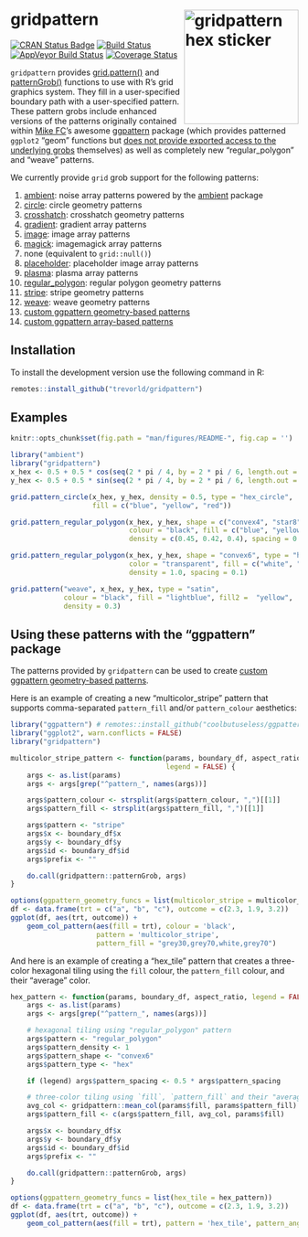 # gridpattern <img src="man/figures/logo.png" align="right" width="200px" alt="gridpattern hex sticker">

[![CRAN Status Badge](https://www.r-pkg.org/badges/version/gridpattern)](https://cran.r-project.org/package=gridpattern)
[![Build Status](https://travis-ci.org/trevorld/gridpattern.png?branch=main)](https://travis-ci.org/trevorld/gridpattern)
[![AppVeyor Build Status](https://ci.appveyor.com/api/projects/status/github/trevorld/gridpattern?branch=main&svg=true)](https://ci.appveyor.com/project/trevorld/gridpattern)
[![Coverage Status](https://img.shields.io/codecov/c/github/trevorld/gridpattern.svg)](https://codecov.io/github/trevorld/gridpattern?branch=main)

`gridpattern` provides [grid.pattern()](http://trevorldavis.com/R/gridpattern/dev/reference/grid.pattern.html) and
[patternGrob()](http://trevorldavis.com/R/gridpattern/dev/reference/grid.pattern.html)
functions to use with R's grid graphics system. They fill in a
user-specified boundary path with a user-specified pattern. These pattern grobs include
enhanced versions of the patterns originally contained within 
[Mike FC](https://github.com/coolbutuseless)'s awesome
[ggpattern](https://github.com/coolbutuseless/ggpattern) package 
(which provides patterned ``ggplot2`` "geom" functions but 
[does not provide exported access to the underlying grobs](https://github.com/coolbutuseless/ggpattern/issues/11) themselves) as well as completely new "regular_polygon" and "weave" patterns.

We currently provide `grid` grob support for the following patterns:

1.  [ambient](https://trevorldavis.com/R/gridpattern/dev/reference/grid.pattern_ambient.html):
    noise array patterns powered by the [ambient](https://cran.r-project.org/package=ambient) package
2.  [circle](https://trevorldavis.com/R/gridpattern/dev/reference/grid.pattern_circle.html): circle geometry patterns
3.  [crosshatch](https://trevorldavis.com/R/gridpattern/dev/reference/grid.pattern_crosshatch.html): crosshatch geometry patterns
4.  [gradient](https://trevorldavis.com/R/gridpattern/dev/reference/grid.pattern_gradient.html): gradient array patterns
5.  [image](https://trevorldavis.com/R/gridpattern/dev/reference/grid.pattern_image.html): image array patterns
6.  [magick](https://trevorldavis.com/R/gridpattern/dev/reference/grid.pattern_magick.html): imagemagick array patterns
7.  none (equivalent to `grid::null()`)
8.  [placeholder](https://trevorldavis.com/R/gridpattern/dev/reference/grid.pattern_placeholder.html): placeholder image array patterns
9.  [plasma](https://trevorldavis.com/R/gridpattern/dev/reference/grid.pattern_plasma.html): plasma array patterns
10. [regular_polygon](https://trevorldavis.com/R/gridpattern/dev/reference/grid.pattern_regular_polygon.html): regular polygon geometry patterns
11. [stripe](https://trevorldavis.com/R/gridpattern/dev/reference/grid.pattern_stripe.html): stripe geometry patterns
12. [weave](https://trevorldavis.com/R/gridpattern/dev/reference/grid.pattern_weave.html): weave geometry patterns
13. [custom ggpattern geometry-based patterns](https://coolbutuseless.github.io/package/ggpattern/articles/developing-patterns-2.html)
14. [custom ggpattern array-based patterns](https://coolbutuseless.github.io/package/ggpattern/articles/developing-patterns-3.html)

## Installation

To install the development version use the following command in R:


```r
remotes::install_github("trevorld/gridpattern")
```

## Examples

```r
knitr::opts_chunk$set(fig.path = "man/figures/README-", fig.cap = '')
```

```r
library("ambient")
library("gridpattern")
x_hex <- 0.5 + 0.5 * cos(seq(2 * pi / 4, by = 2 * pi / 6, length.out = 6))
y_hex <- 0.5 + 0.5 * sin(seq(2 * pi / 4, by = 2 * pi / 6, length.out = 6))
```

```r
grid.pattern_circle(x_hex, y_hex, density = 0.5, type = "hex_circle",
                    fill = c("blue", "yellow", "red"))
```
```r
grid.pattern_regular_polygon(x_hex, y_hex, shape = c("convex4", "star8", "circle"),
                             colour = "black", fill = c("blue", "yellow", "red"), 
                             density = c(0.45, 0.42, 0.4), spacing = 0.08, angle = 0)
```
```r
grid.pattern_regular_polygon(x_hex, y_hex, shape = "convex6", type = "hex",
                             color = "transparent", fill = c("white", "grey", "black"),
                             density = 1.0, spacing = 0.1)
```
```r
grid.pattern("weave", x_hex, y_hex, type = "satin", 
             colour = "black", fill = "lightblue", fill2 =  "yellow",
             density = 0.3)
```

## Using these patterns with the "ggpattern" package

The patterns provided by ``gridpattern`` can be used to create [custom ggpattern geometry-based patterns](https://coolbutuseless.github.io/package/ggpattern/articles/developing-patterns-2.html).  

Here is an example of creating a new  "multicolor_stripe" pattern that supports comma-separated ``pattern_fill`` and/or ``pattern_colour`` aesthetics:

```r
library("ggpattern") # remotes::install_github("coolbutuseless/ggpattern")
library("ggplot2", warn.conflicts = FALSE)
library("gridpattern")

multicolor_stripe_pattern <- function(params, boundary_df, aspect_ratio, 
                                      legend = FALSE) {
    args <- as.list(params)
    args <- args[grep("^pattern_", names(args))]

    args$pattern_colour <- strsplit(args$pattern_colour, ",")[[1]]
    args$pattern_fill <- strsplit(args$pattern_fill, ",")[[1]]

    args$pattern <- "stripe"
    args$x <- boundary_df$x
    args$y <- boundary_df$y
    args$id <- boundary_df$id
    args$prefix <- ""

    do.call(gridpattern::patternGrob, args)
}

options(ggpattern_geometry_funcs = list(multicolor_stripe = multicolor_stripe_pattern))
df <- data.frame(trt = c("a", "b", "c"), outcome = c(2.3, 1.9, 3.2))
ggplot(df, aes(trt, outcome)) +
    geom_col_pattern(aes(fill = trt), colour = 'black', 
                     pattern = 'multicolor_stripe',
                     pattern_fill = "grey30,grey70,white,grey70")
```

And here is an example of creating a "hex_tile" pattern that creates
a three-color hexagonal tiling using the ``fill`` colour, the ``pattern_fill`` colour,
and their "average" color.

```r
hex_pattern <- function(params, boundary_df, aspect_ratio, legend = FALSE) {
    args <- as.list(params)
    args <- args[grep("^pattern_", names(args))]

    # hexagonal tiling using "regular_polygon" pattern
    args$pattern <- "regular_polygon"
    args$pattern_density <- 1
    args$pattern_shape <- "convex6"
    args$pattern_type <- "hex"

    if (legend) args$pattern_spacing <- 0.5 * args$pattern_spacing

    # three-color tiling using `fill`, `pattern_fill` and their "average"
    avg_col <- gridpattern::mean_col(params$fill, params$pattern_fill)
    args$pattern_fill <- c(args$pattern_fill, avg_col, params$fill)

    args$x <- boundary_df$x
    args$y <- boundary_df$y
    args$id <- boundary_df$id
    args$prefix <- ""

    do.call(gridpattern::patternGrob, args)
}

options(ggpattern_geometry_funcs = list(hex_tile = hex_pattern))
df <- data.frame(trt = c("a", "b", "c"), outcome = c(2.3, 1.9, 3.2))
ggplot(df, aes(trt, outcome)) +
    geom_col_pattern(aes(fill = trt), pattern = 'hex_tile', pattern_angle = 45)
```
